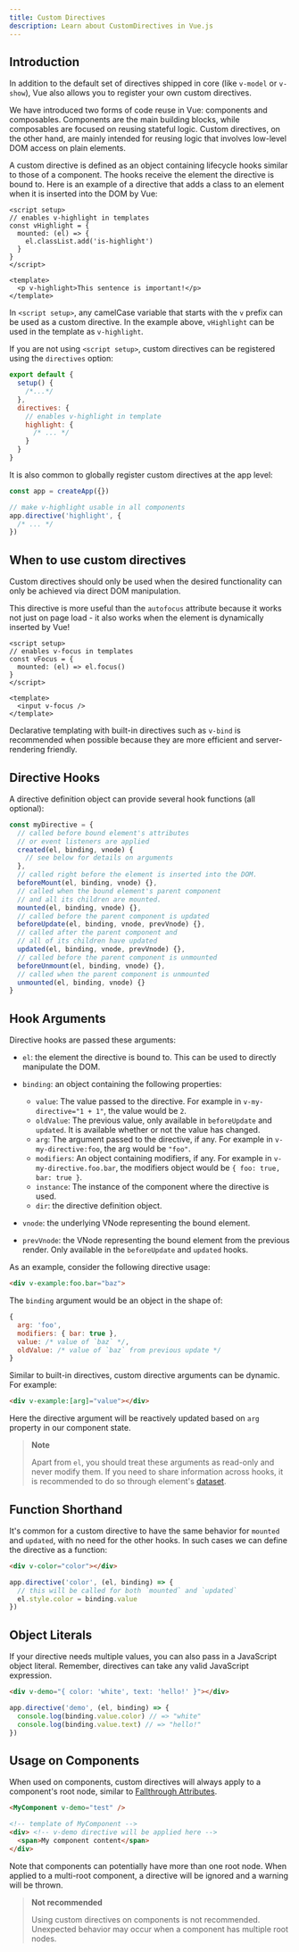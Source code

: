 ```yaml
---
title: Custom Directives
description: Learn about CustomDirectives in Vue.js
---
```


## Introduction

In addition to the default set of directives shipped in core (like `v-model` or `v-show`), Vue also allows you to register your own custom directives.

We have introduced two forms of code reuse in Vue: components and composables. Components are the main building blocks, while composables are focused on reusing stateful logic. Custom directives, on the other hand, are mainly intended for reusing logic that involves low-level DOM access on plain elements.

A custom directive is defined as an object containing lifecycle hooks similar to those of a component. The hooks receive the element the directive is bound to. Here is an example of a directive that adds a class to an element when it is inserted into the DOM by Vue:

```vue
<script setup>
// enables v-highlight in templates
const vHighlight = {
  mounted: (el) => {
    el.classList.add('is-highlight')
  }
}
</script>

<template>
  <p v-highlight>This sentence is important!</p>
</template>
```

In `<script setup>`, any camelCase variable that starts with the `v` prefix can be used as a custom directive. In the example above, `vHighlight` can be used in the template as `v-highlight`.

If you are not using `<script setup>`, custom directives can be registered using the `directives` option:

```js
export default {
  setup() {
    /*...*/
  },
  directives: {
    // enables v-highlight in template
    highlight: {
      /* ... */
    }
  }
}
```

It is also common to globally register custom directives at the app level:

```js
const app = createApp({})

// make v-highlight usable in all components
app.directive('highlight', {
  /* ... */
})
```

## When to use custom directives

Custom directives should only be used when the desired functionality can only be achieved via direct DOM manipulation.

This directive is more useful than the `autofocus` attribute because it works not just on page load - it also works when the element is dynamically inserted by Vue!

```vue
<script setup>
// enables v-focus in templates
const vFocus = {
  mounted: (el) => el.focus()
}
</script>

<template>
  <input v-focus />
</template>
```

Declarative templating with built-in directives such as `v-bind` is recommended when possible because they are more efficient and server-rendering friendly.

## Directive Hooks

A directive definition object can provide several hook functions (all optional):

```js
const myDirective = {
  // called before bound element's attributes
  // or event listeners are applied
  created(el, binding, vnode) {
    // see below for details on arguments
  },
  // called right before the element is inserted into the DOM.
  beforeMount(el, binding, vnode) {},
  // called when the bound element's parent component
  // and all its children are mounted.
  mounted(el, binding, vnode) {},
  // called before the parent component is updated
  beforeUpdate(el, binding, vnode, prevVnode) {},
  // called after the parent component and
  // all of its children have updated
  updated(el, binding, vnode, prevVnode) {},
  // called before the parent component is unmounted
  beforeUnmount(el, binding, vnode) {},
  // called when the parent component is unmounted
  unmounted(el, binding, vnode) {}
}
```

## Hook Arguments

Directive hooks are passed these arguments:

- `el`: the element the directive is bound to. This can be used to directly manipulate the DOM.

- `binding`: an object containing the following properties:
  - `value`: The value passed to the directive. For example in `v-my-directive="1 + 1"`, the value would be `2`.
  - `oldValue`: The previous value, only available in `beforeUpdate` and `updated`. It is available whether or not the value has changed.
  - `arg`: The argument passed to the directive, if any. For example in `v-my-directive:foo`, the arg would be `"foo"`.
  - `modifiers`: An object containing modifiers, if any. For example in `v-my-directive.foo.bar`, the modifiers object would be `{ foo: true, bar: true }`.
  - `instance`: The instance of the component where the directive is used.
  - `dir`: the directive definition object.

- `vnode`: the underlying VNode representing the bound element.

- `prevVnode`: the VNode representing the bound element from the previous render. Only available in the `beforeUpdate` and `updated` hooks.

As an example, consider the following directive usage:

```html
<div v-example:foo.bar="baz">
```

The `binding` argument would be an object in the shape of:

```js
{
  arg: 'foo',
  modifiers: { bar: true },
  value: /* value of `baz` */,
  oldValue: /* value of `baz` from previous update */
}
```

Similar to built-in directives, custom directive arguments can be dynamic. For example:

```html
<div v-example:[arg]="value"></div>
```

Here the directive argument will be reactively updated based on `arg` property in our component state.

> **Note**
>
> Apart from `el`, you should treat these arguments as read-only and never modify them. If you need to share information across hooks, it is recommended to do so through element's [dataset](https://developer.mozilla.org/en-US/docs/Web/API/HTMLElement/dataset).

## Function Shorthand

It's common for a custom directive to have the same behavior for `mounted` and `updated`, with no need for the other hooks. In such cases we can define the directive as a function:

```html
<div v-color="color"></div>
```

```js
app.directive('color', (el, binding) => {
  // this will be called for both `mounted` and `updated`
  el.style.color = binding.value
})
```

## Object Literals

If your directive needs multiple values, you can also pass in a JavaScript object literal. Remember, directives can take any valid JavaScript expression.

```html
<div v-demo="{ color: 'white', text: 'hello!' }"></div>
```

```js
app.directive('demo', (el, binding) => {
  console.log(binding.value.color) // => "white"
  console.log(binding.value.text) // => "hello!"
})
```

## Usage on Components

When used on components, custom directives will always apply to a component's root node, similar to [Fallthrough Attributes](https://vuejs.org/guide/components/attrs.html).

```html
<MyComponent v-demo="test" />
```

```html
<!-- template of MyComponent -->
<div> <!-- v-demo directive will be applied here -->
  <span>My component content</span>
</div>
```

Note that components can potentially have more than one root node. When applied to a multi-root component, a directive will be ignored and a warning will be thrown.

> **Not recommended**
>
> Using custom directives on components is not recommended. Unexpected behavior may occur when a component has multiple root nodes.